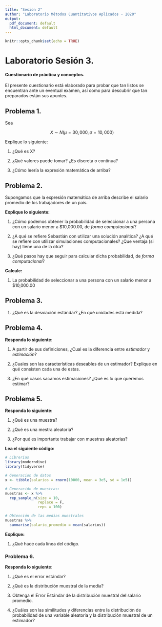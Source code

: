 ```yaml
---
title: "Sesion 2"
author: "Laboratorio Métodos Cuantitativos Aplicados - 2020"
output:
  pdf_document: default
  html_document: default
---
```


```r
knitr::opts_chunk$set(echo = TRUE)
```

# Laboratorio Sesión 3. 

#### **Cuestionario de práctica y conceptos.** 

El presente cuestionario está elaborado para probar que tan listos se encuentran ante un eventual exámen, así como para descubrir que tan preparados están sus apuntes.


## Problema 1.  

Sea 

$$X \sim N(\mu = 30,000, \sigma = 10,000)$$

Explique lo siguiente: 

1) ¿Qué es X? 

2) ¿Qué valores puede tomar? ¿Es discreta o contínua? 

3) ¿Cómo leería la expresión matemática de arriba? 


## Problema 2. 

Supongamos que la expresión matemática de arriba describe el salario promedio de los trabajadores de un país.


**Explique lo siguiente:** 

1) ¿Cómo podemos obtener la probabilidad de seleccionar a una persona con un salario menor a $10,000.00, de _forma computacional_? 

2) ¿A qué se refiere Sebastián con utilizar una solución analítica? ¿A qué se refiere con utilizar simulaciones computacionales? ¿Que ventaja (si hay) tiene una de la otra? 

3) ¿Qué pasos hay que seguir para calcular dicha probabilidad, de _forma computacional_? 

**Calcule:** 

1) La probabilidad de seleccionar a una persona con un salario menor a $10,000.00


## Problema 3. 

1) ¿Qué es la desviación estándar? ¿En qué unidades está medida? 

## Problema 4. 

**Responda lo siguiente: **

1) A partir de sus definiciones, ¿Cual es la diferencia entre _estimador_ y _estimación_? 

2) ¿Cuales son las características deseables de un estimador? Explique en qué consisten cada una de estas. 

3) ¿En qué casos sacamos estimaciones? ¿Qué es lo que queremos estimar?   


## Problema 5. 

**Responda lo siguiente:**

1. ¿Qué es una muestra? 

2. ¿Qué es una mestra aleatoria? 

3. ¿Por qué es importante trabajar con muestras aleatorias?

**Lea el siguiente código:**

```r

# Librerias
library(moderndive)
library(tidyverse)

# Generacion de datos 
x <- tibble(salarios = rnorm(10000, mean = 3e5, sd = 1e5))

# Generación de muestras: 
muestras <- x %>% 
  rep_sample_n(size = 10, 
               replace = F, 
               reps = 100) 

# Obtención de las medias muestrales
muestras %>%
  summarise(salario_promedio = mean(salarios))

```

**Explique:**

1) ¿Qué hace cada línea del código. 

### Problema 6. 

**Responda lo siguiente:**

1) ¿Qué es el error estándar? 

2) ¿Qué es la distribución muestral de la media? 

3) Obtenga el Error Estándar de la distribución muestral del salario promedio. 

4) ¿Cuáles son las similitudes y diferencias entre la distribución de probabilidad de una variable aleatoria y la distribución muestral de un estimador?


